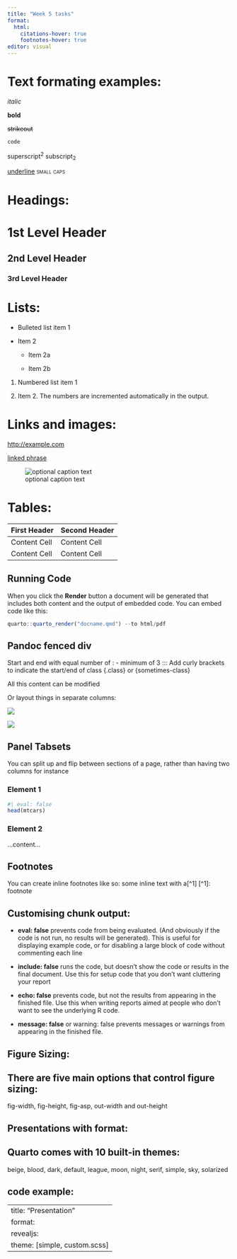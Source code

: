 ```yaml
---
title: "Week 5 tasks"
format:
  html:
    citations-hover: true
    footnotes-hover: true
editor: visual
---
```


# Text formating examples:

::: panel-tabset
*italic*

**bold**

~~strikeout~~

`code`

superscript^2^ subscript~2~

[underline]{.underline} [small caps]{.smallcaps}

# Headings:

# 1st Level Header

## 2nd Level Header

### 3rd Level Header

# Lists:

-   Bulleted list item 1

-   Item 2

    -   Item 2a

    -   Item 2b

1.  Numbered list item 1

2.  Item 2. The numbers are incremented automatically in the output.

# Links and images:

<http://example.com>

[linked phrase](http://example.com)

![optional caption text](quarto.png){fig-alt="Quarto logo and the word quarto spelled in small case letters"}

# Tables:

| First Header | Second Header |
|--------------|---------------|
| Content Cell | Content Cell  |
| Content Cell | Content Cell  |
:::

## Running Code

When you click the **Render** button a document will be generated that includes both content and the output of embedded code. You can embed code like this:

```r
quarto::quarto_render("docname.qmd") --to html/pdf
```

## Pandoc fenced div

Start and end with equal number of : - minimum of 3 ::: Add curly brackets to indicate the start/end of class {.class} or {sometimes-class}

::: class
All this content can be modified
:::

Or layout things in separate columns:

::: {layout-ncol="2"}
![](image.png){fig-alt="Description of image 1"}

![](image2.png){fig-alt="Description of image 1"}
:::

## Panel Tabsets

You can split up and flip between sections of a page, rather than having two columns for instance

::: panel-tabset
### Element 1

```r
#| eval: false
head(mtcars)
```

### Element 2

...content...
:::

## Footnotes

You can create inline footnotes like so: some inline text with a\[\^1\] \[\^1\]: footnote

## Customising chunk output:

::: panel-tabset
-   **eval: false** prevents code from being evaluated. (And obviously if the code is not run, no results will be generated). This is useful for displaying example code, or for disabling a large block of code without commenting each line

-   **include: false** runs the code, but doesn’t show the code or results in the final document. Use this for setup code that you don’t want cluttering your report

-   **echo: false** prevents code, but not the results from appearing in the finished file. Use this when writing reports aimed at people who don’t want to see the underlying R code.

-   **message: false** or warning: false prevents messages or warnings from appearing in the finished file.
:::

## Figure Sizing:

::: panel-tabset
## There are five main options that control figure sizing:

fig-width, fig-height, fig-asp, out-width and out-height
:::

## Presentations with format:

::: class
## Quarto comes with 10 built-in themes:

beige, blood, dark, default, league, moon, night, serif, simple, sky, solarized

## code example:

---
title: "Presentation"
format:
  revealjs: 
    theme: [simple, custom.scss]
---
:::
